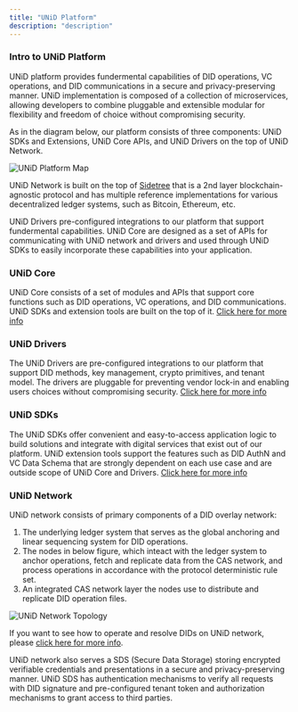 ```yaml
---
title: "UNiD Platform"
description: "description"
---
```


### Intro to UNiD Platform

UNiD platform provides fundermental capabilities of DID operations, VC operations, and DID communications in a secure and privacy-preserving manner. UNiD implementation is composed of a collection of microservices, allowing developers to combine pluggable and extensible modular for flexibility and freedom of choice without compromising security.

As in the diagram below, our platform consists of three components: UNiD SDKs and Extensions, UNiD Core APIs, and UNiD Drivers on the top of UNiD Network.

![UNiD Platform Map](/assets/unid-map-2020.png)

UNiD Network is built on the top of [Sidetree](https://identity.foundation/sidetree/spec/) that is a 2nd layer blockchain-agnostic protocol and has multiple reference implementations for various decentralized ledger systems, such as Bitcoin, Ethereum, etc.

UNiD Drivers pre-configured integrations to our platform that support fundermental capabilities. UNiD Core are designed as a set of APIs for communicating with UNiD network and drivers and used through UNiD SDKs to easily incorporate these capabilities into your application.

### UNiD Core

UNiD Core consists of a set of modules and APIs that support core functions such as DID operations, VC operations, and DID communications. UNiD SDKs and extension tools are built on the top of it. [Click here for more info](/unid/1-core)

### UNiD Drivers

The UNiD Drivers are pre-configured integrations to our platform that support DID methods, key management, crypto primitives, and tenant model. The drivers are pluggable for preventing vendor lock-in and enabling users choices without compromising security. [Click here for more info](/unid/2-drivers)

### UNiD SDKs

The UNiD SDKs offer convenient and easy-to-access application logic to build solutions and integrate with digital services that exist out of our platform. UNiD extension tools support the features such as DID AuthN and VC Data Schema that are strongly dependent on each use case and are outside scope of UNiD Core and Drivers. [Click here for more info](/unid/3-extensions)

### UNiD Network

UNiD network consists of primary components of a DID overlay network:

1. The underlying ledger system that serves as the global anchoring and linear sequencing system for DID operations.
2. The nodes in below figure, which inteact with the ledger system to anchor operations, fetch and replicate data from the CAS network, and process operations in accordance with the protocol deterministic rule set.
3. An integrated CAS network layer the nodes use to distribute and replicate DID operation files.

![UNiD Network Topology](/assets/unid-network.png)

If you want to see how to operate and resolve DIDs on UNiD network, please [click here for more info](https://www.notion.so/collabogate/UNiD-Network-1113de045f2547bfb134757ce505361c).

UNiD network also serves a SDS (Secure Data Storage) storing encrypted verifiable credentials and presentations in a secure and privacy-preserving manner. UNiD SDS has authentication mechanisms to verify all requests with DID signature and pre-configured tenant token and authorization mechanisms to grant access to third parties.

<!--
![UNiD SDS Example](./assets/unid-sds-example.png)
-->
